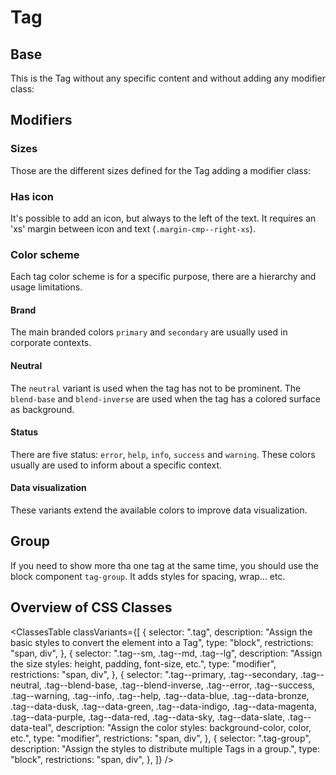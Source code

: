 

<Meta of={Stories} />

# Tag

## Base

This is the Tag without any specific content and without adding any modifier class:

<Canvas of={Stories.Basic} />

## Modifiers

### Sizes

Those are the different sizes defined for the Tag adding a modifier class:

<Canvas of={Stories.Sizes} />

### Has icon

It's possible to add an icon, but always to the left of the text.
It requires an 'xs' margin between icon and text (`.margin-cmp--right-xs`).

<Canvas of={Stories.Icon} />

### Color scheme

Each tag color scheme is for a specific purpose, there are a hierarchy and usage
limitations.

#### Brand

The main branded colors `primary` and `secondary` are usually used in corporate contexts.

<Canvas of={Stories.ColorSchemeBrand} />

#### Neutral

The `neutral` variant is used when the tag has not to be prominent.
The `blend-base` and `blend-inverse` are used when the tag has a
colored surface as background.

<Canvas of={Stories.ColorSchemeNeutral} />

#### Status

There are five status: `error`, `help`, `info`, `success` and `warning`.
These colors usually are used to inform about a specific context.

<Canvas of={Stories.ColorSchemeStatus} />

#### Data visualization

These variants extend the available colors to improve data visualization.

<Canvas of={Stories.ColorSchemeData} />

## Group

If you need to show more tha one tag at the same time, you should use
the block component `tag-group`. It adds styles for spacing, wrap... etc.

<Canvas of={Stories.ColorSchemeStatus} />

## Overview of CSS Classes

<ClassesTable
  classVariants={[
    {
      selector: ".tag",
      description: "Assign the basic styles to convert the element into a Tag",
      type: "block",
      restrictions: "span, div",
    },
    {
      selector: ".tag--sm, .tag--md, .tag--lg",
      description: "Assign the size styles: height, padding, font-size, etc.",
      type: "modifier",
      restrictions: "span, div",
    },
    {
      selector:
        ".tag--primary, .tag--secondary, .tag--neutral, .tag--blend-base, .tag--blend-inverse, .tag--error, .tag--success, .tag--warning, .tag--info, .tag--help, .tag--data-blue, .tag--data-bronze, .tag--data-dusk, .tag--data-green, .tag--data-indigo, .tag--data-magenta, .tag--data-purple, .tag--data-red, .tag--data-sky, .tag--data-slate, .tag--data-teal",
      description: "Assign the color styles: background-color, color, etc.",
      type: "modifier",
      restrictions: "span, div",
    },
    {
      selector: ".tag-group",
      description: "Assign the styles to distribute multiple Tags in a group.",
      type: "block",
      restrictions: "span, div",
    },
  ]}
/>
